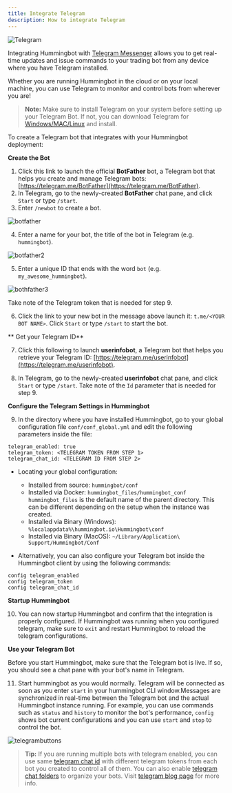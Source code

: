 ```yaml
---
title: Integrate Telegram
description: How to integrate Telegram
---
```


![Telegram](/img/telegram.png)

Integrating Hummingbot with [Telegram Messenger](https://telegram.org/) allows you to get real-time updates and issue commands to your trading bot from any device where you have Telegram installed.

Whether you are running Hummingbot in the cloud or on your local machine, you can use Telegram to monitor and control bots from wherever you are!

> **Note:** Make sure to install Telegram on your system before setting up your Telegram Bot. If not, you can download Telegram for [Windows/MAC/Linux](https://desktop.telegram.org/) and install.

To create a Telegram bot that integrates with your Hummingbot deployment:

**Create the Bot**

1. Click this link to launch the official **BotFather** bot, a Telegram bot that helps you create and manage Telegram bots: [https://telegram.me/BotFather](https://telegram.me/BotFather).
2. In Telegram, go to the newly-created **BotFather** chat pane, and click `Start` or type `/start`.
3. Enter `/newbot` to create a bot.

![botfather](/img/botfather-1.png)

4. Enter a name for your bot, the title of the bot in Telegram (e.g. `hummingbot`).

![botfather2](/img/botfather-2.png)

5. Enter a unique ID that ends with the word `bot` (e.g. `my_awesome_hummingbot`).

![bothfather3](/img/botfather-3.png)

Take note of the Telegram token that is needed for step 9.

6. Click the link to your new bot in the message above launch it: `t.me/<YOUR BOT NAME>`. Click `Start` or type `/start` to start the bot.

** Get your Telegram ID**

7. Click this following to launch **userinfobot**, a Telegram bot that helps you retrieve your Telegram ID: [https://telegram.me/userinfobot](https://telegram.me/userinfobot).

8. In Telegram, go to the newly-created **userinfobot** chat pane, and click `Start` or type `/start`. Take note of the `Id` parameter that is needed for step 9.

**Configure the Telegram Settings in Hummingbot**

9. In the directory where you have installed Hummingbot, go to your global configuration file `conf/conf_global.yml` and edit the following parameters inside the file:

```
telegram_enabled: true
telegram_token: <TELEGRAM TOKEN FROM STEP 1>
telegram_chat_id: <TELEGRAM ID FROM STEP 2>
```

- Locating your global configuration:<br />

  - Installed from source: `hummingbot/conf`<br />
  - Installed via Docker: `hummingbot_files/hummingbot_conf`<br />
    `hummingbot_files` is the default name of the parent directory. This can be different depending on the setup
    when the instance was created.<br />
  - Installed via Binary (Windows): `%localappdata%\hummingbot.io\Hummingbot\conf`<br />
  - Installed via Binary (MacOS): `~/Library/Application\ Support/Hummingbot/Conf`<br />

- Alternatively, you can also configure your Telegram bot inside the Hummingbot client by using the following commands:

```
config telegram_enabled
config telegram_token
config telegram_chat_id
```

**Startup Hummingbot**

10. You can now startup Hummingbot and confirm that the integration is properly configured. If Hummingbot was running when you configured telegram, make sure to `exit` and restart Hummingbot to reload the telegram configurations.

**Use your Telegram Bot**

Before you start Hummingbot, make sure that the Telegram bot is live. If so, you should see a chat pane with your bot's name in Telegram.

11. Start hummingbot as you would normally. Telegram will be connected as soon as you enter `start` in your hummingbot CLI window.Messages are synchronized in real-time between the Telegram bot and the actual Hummingbot instance running. For example, you can use commands such as `status` and `history` to monitor the bot's performance, `config` shows bot current configurations and you can use `start` and `stop` to control the bot.

![telegrambuttons](/img/telegram-buttons.png)

> **Tip:** If you are running multiple bots with telegram enabled, you can use same [telegram chat id](https://telegram.me/userinfobot) with different telegram tokens from each bot you created to control all of them. You can also enable [telegram chat folders](tg://settings/folders) to organize your bots. Visit [telegram blog page](https://telegram.org/blog/folders) for more info.

